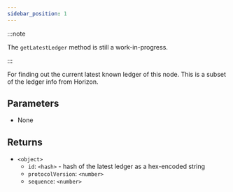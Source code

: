```yaml
---
sidebar_position: 1
---
```


:::note

The `getLatestLedger` method is still a work-in-progress.

:::

For finding out the current latest known ledger of this node. This is a subset of the ledger info from Horizon.

## Parameters

- None

## Returns

- `<object>`
  - `id`: `<hash>` - hash of the latest ledger as a hex-encoded string
  - `protocolVersion`: `<number>`
  - `sequence`: `<number>`
